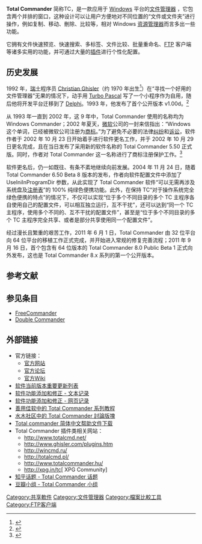 {{多個問題|
{{Copy edit|time=2021-11-30T10:38:13+00:00}}
{{External links|time=2021-11-30T10:38:13+00:00}}
{{Tone|time=2021-11-30T10:38:13+00:00}}
}}
{{noteTA
|G1=IT
}}
{{Infobox Software
| name = Total Commander
| logo = [[File:Total_Commander_logo.svg|100px]] 
| screenshot = <!-- [[File:Total_Commander.gif|320px]] -->
| caption =<!--  Total Commander 7.0在[[Windows_XP|Windows XP]]上运行 -->
| developer = Christian Ghisler
| released  = v1.00d（1993 年 9 月 25 日）<ref>{{cite web |url=http://www.ghisler.ch/wiki/index.php/List_of_changes |title=List of changes - TotalcmdWiki |author= |date=2009-12-08 |accessdate=2010-07-18 |archive-date=2011-07-20 |archive-url=https://web.archive.org/web/20110720032625/http://www.ghisler.ch/wiki/index.php/List_of_changes |dead-url=no }}</ref>
| frequently_updated = Yes <!--发布版本更新？请不要编辑本页，只需点击版本号码！Release version update? Don't edit this page, just click on the version number!-->
| size = 3.5 [[Mebibyte|MiB]] (32位) / 4.3 MiB (64位) / 6.0 MiB (32位+64位一体包)
| programming_language = [[Object_Pascal|Object Pascal]] ([[Delphi|Delphi]])
| operating_system = [[Microsoft_Windows|Windows]]、[[Windows_CE|Windows CE]]、[[Windows_Mobile|Windows Mobile]]、[[Pocket_PC|Pocket PC]]、[[Android|Android]]
| language = [http://www.ghisler.com/languages.htm 多种语言]
| genre = [[文件管理器|文件管理器]]
| license = [[共享软件|共享软件]]（Windows）<br/> [[免费软件|免费软件]]（Windows CE、Windows Mobile、Pocket PC、Android）
| website = [http://www.ghisler.com/ www.ghisler.com]
}}

'''Total Commander''' 简称TC，是一款应用于 [[Windows|Windows]] 平台的[[文件管理器|文件管理器]] ，它包含两个并排的窗口，这种设计可以让用户方便地对不同位置的“文件或文件夹”进行操作，例如复制、移动、刪除、比较等，相对 Windows [[资源管理器|资源管理器]]而言多出一些功能。

它拥有文件快速预览、快速搜索、多标签、文件比较、批量重命名、[[FTP|FTP]] 客户端等诸多实用的功能，并可通过大量的[[插件|插件]]进行个性化配置。

== 历史发展 ==
1992 年，[[瑞士|瑞士]]程序员 [[Christian_Ghisler|Christian Ghisler]]（约 1970 年出生<ref>{{Cite web |url=http://www.thinkjam.org/zoptuno/archives/2007/02/interview-with-christian-ghisler.html |title=专访 TC 作者 Christian Ghisler |accessdate=2014-11-18 |archive-date=2014-11-29 |archive-url=https://web.archive.org/web/20141129032322/http://www.thinkjam.org/zoptuno/archives/2007/02/interview-with-christian-ghisler.html |dead-url=no }}</ref>）在“寻找一个好用的文件管理器”无果的情况下，动手用 [[Turbo_Pascal|Turbo Pascal]] 写了一个小程序作为自用，随后他将开发平台迁移到了 [[Delphi|Delphi]]。1993 年，他发布了首个公开版本 v1.00d。<ref>{{Cite web |url=http://total-commander.eu/rozhovor-s-tvurcem-programu-total-commander |title={{cs icon}} Rozhovor s tvůrcem programu Total Commander |accessdate=2014-11-18 |archive-date=2014-11-29 |archive-url=https://web.archive.org/web/20141129024708/http://total-commander.eu/rozhovor-s-tvurcem-programu-total-commander |dead-url=yes }}</ref>

从 1993 年一直到 2002 年，这 9 年中，Total Commander 使用的名称均为 Windows Commander；2002 年夏天，[[微软|微软]]公司的一封来信指出：“Windows 这个单词，已经被微软公司注册为[[商标|商标]]。”为了避免不必要的法律[[纠纷|纠纷]]和[[诉讼|诉讼]]，软件作者于 2002 年 10 月 23 日开始着手进行软件更名工作，并于 2002 年 10 月 29 日更名完成，且在当日发布了采用新的软件名称的 Total Commander 5.50 正式版。同时，作者对 Total Commander 这一名称进行了商标注册保护工作。<ref>{{cite web |url=http://www.ghisler.com/name.htm |title=Total Commander - Name change |publisher=Ghisler.com |date=2002-11-02 |accessdate=2009-06-05 |archive-date=2008-05-15 |archive-url=https://web.archive.org/web/20080515220936/http://www.ghisler.com/name.htm |dead-url=no }}</ref>

软件更名后，仍一如既往、有条不紊地继续向前发展。2004 年 11 月 24 日，随着 Total Commander 6.50 Beta 8 版本的发布，作者向软件配置文件中添加了 UseIniInProgramDir 参数，从此实现了 Total Commander 软件“可以无需再涉及系统盘及[[注册表|注册表]]”的 100% 纯绿色便携功能。此外，在保持 TC“对于操作系统完全绿色便携的特点”的情况下，不仅可以实现“位于多个不同目录的多个 TC 主程序各自使用自己的配置文件，可以相互独立运行，互不干扰”，还可以达到“同一个 TC 主程序，使用多个不同的、互不干扰的配置文件”，甚至是“位于多个不同目录的多个 TC 主程序完全共享、或者是部分共享使用同一个配置文件”。

经过漫长且繁重的艰苦工作，2011 年 6 月 1 日，Total Commander 由 32 位平台向 64 位平台的移植工作正式完成，并开始进入常规的修复完善流程；2011 年 9 月 16 日，首个包含有 64 位版本的 Total Commander 8.0 Public Beta 1 正式向外发布，这也是 Total Commander 8.x 系列的第一个公开版本。

== 参考文献 ==
{{reflist|25em}}

== 参见条目 ==
*[[FreeCommander|FreeCommander]]
*[[Double_Commander|Double Commander]]

== 外部链接 ==
{{div col|cols=2}}
*官方链接：
**[http://www.ghisler.com/ 官方网站]{{Wayback|url=http://www.ghisler.com/ |date=20080509123915 }}
**[http://www.ghisler.ch/board/index.php?language=english 官方论坛]{{Wayback|url=http://www.ghisler.ch/board/index.php?language=english |date=20110512205203 }}
**[http://www.ghisler.ch/wiki/index.php/Main_Page 官方Wiki]{{Wayback|url=http://www.ghisler.ch/wiki/index.php/Main_Page |date=20110528124125 }}
*[http://www.ghisler.com/mailing.htm 软件当前版本重要更新列表]{{Wayback|url=http://www.ghisler.com/mailing.htm |date=20140224051307 }}
*[http://www.ghisler.com/history851a.txt 软件功能添加和修正 - 文本记录]{{Wayback|url=http://www.ghisler.com/history851a.txt |date=20140502081226 }}
*[http://www.ghisler.ch/wiki/index.php/List_of_changes 软件功能添加和修正 - 网页记录]{{Wayback|url=http://www.ghisler.ch/wiki/index.php/List_of_changes |date=20140203003717 }}
*[http://xbeta.info/studytc/index.htm 善用佳软中的 Total Commander 系列教程]{{Wayback|url=http://xbeta.info/studytc/index.htm |date=20130921081111 }}
*[http://www.newsmth.net/bbsdoc.php?board=TotalCommander 水木社区中的 Total Commander 討論版塊]{{Wayback|url=http://www.newsmth.net/bbsdoc.php?board=TotalCommander |date=20170709120419 }}
*[http://slownet.ys168.com/ Total commander 简体中文帮助文件下载]{{Wayback|url=http://slownet.ys168.com/ |date=20141204125906 }}
*Total Commander 插件类相关网站：
**http://www.totalcmd.net/{{Wayback|url=http://www.totalcmd.net/ |date=20080730012155 }}
**http://www.ghisler.com/plugins.htm{{Wayback|url=http://www.ghisler.com/plugins.htm |date=20140108062125 }}
**http://wincmd.ru/{{Wayback|url=http://wincmd.ru/ |date=20140221132345 }}
**http://totalcmd.pl/{{Wayback|url=http://totalcmd.pl/ |date=20140312212523 }}
**http://www.totalcommander.hu/{{Wayback|url=http://www.totalcommander.hu/ |date=20140312212845 }}
**http://xpg.in/tc[ {{ko icon}} XPG Community] {{Wayback|url=http://xpg.in/tc |date=20141129124936 }}
*[http://www.zhihu.com/topic/19726300 知乎话题 - Total Commander 话题]{{Wayback|url=http://www.zhihu.com/topic/19726300 |date=20150402054115 }}
*[http://www.douban.com/group/162345/ 豆瓣小组 - Total Commander 小组]{{Wayback|url=http://www.douban.com/group/162345/ |date=20140829223319 }}
{{div col end}}

[[Category:共享軟件|Category:共享軟件]]
[[Category:文件管理器|Category:文件管理器]]
[[Category:檔案比較工具|Category:檔案比較工具]]
[[Category:FTP客户端|Category:FTP客户端]]